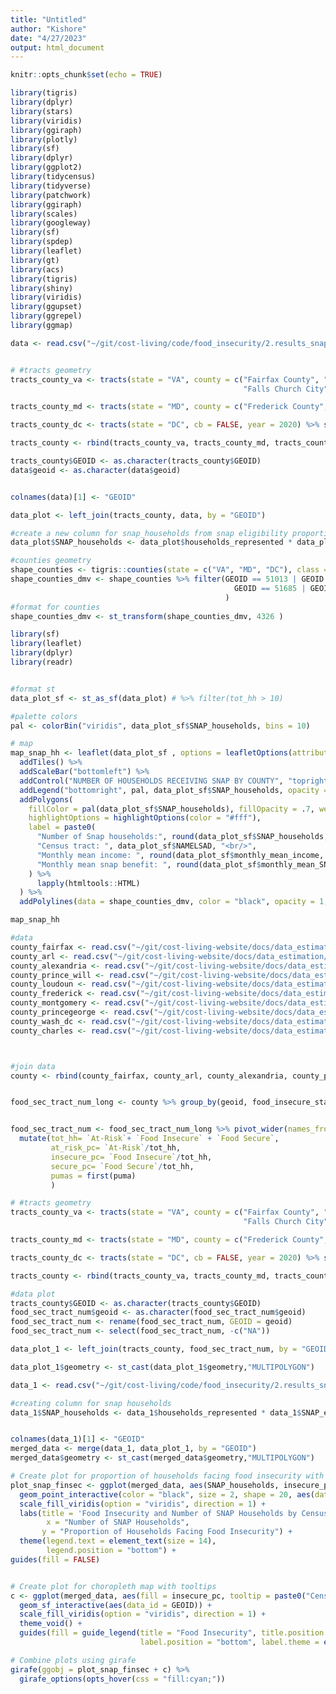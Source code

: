 ```yaml
---
title: "Untitled"
author: "Kishore"
date: "4/27/2023"
output: html_document
---
```


```r
knitr::opts_chunk$set(echo = TRUE)
```


```r
library(tigris)
library(dplyr)
library(stars)
library(viridis) 
library(ggiraph)
library(plotly)
library(sf)
library(dplyr)
library(ggplot2)
library(tidycensus)
library(tidyverse)
library(patchwork)
library(ggiraph)
library(scales)
library(googleway)
library(sf)
library(spdep)
library(leaflet)
library(gt)
library(acs)
library(tigris)
library(shiny)
library(viridis)
library(ggupset)
library(ggrepel)
library(ggmap)
```


```r

data <- read.csv("~/git/cost-living/code/food_insecurity/2.results_snap_snap_max/results/ncr_combined_2022_SNAP_by_tract.csv")


# #tracts geometry
tracts_county_va <- tracts(state = "VA", county = c("Fairfax County", "Arlington County", "Alexandria City", "Prince William County", "Loudoun County", 
                                                    "Falls Church City", "Fairfax City", "Manassas City", "Manassas Park City"), cb = FALSE, year = 2020) %>% select(STATEFP, COUNTYFP, TRACTCE, GEOID, NAME, NAMELSAD, geometry)

tracts_county_md <- tracts(state = "MD", county = c("Frederick County", "Montgomery County", "Prince George's County", "Charles County"), cb = FALSE, year = 2020) %>% select(STATEFP, COUNTYFP, TRACTCE, GEOID, NAME, NAMELSAD, geometry)

tracts_county_dc <- tracts(state = "DC", cb = FALSE, year = 2020) %>% select(STATEFP, COUNTYFP, TRACTCE, GEOID, NAME, NAMELSAD, geometry)

tracts_county <- rbind(tracts_county_va, tracts_county_md, tracts_county_dc)

tracts_county$GEOID <- as.character(tracts_county$GEOID)
data$geoid <- as.character(data$geoid)


colnames(data)[1] <- "GEOID"

data_plot <- left_join(tracts_county, data, by = "GEOID")

#create a new column for snap_households from snap eligibility proportion and total households
data_plot$SNAP_households <- data_plot$households_represented * data_plot$SNAP_eligibility_proportion

#counties geometry
shape_counties <- tigris::counties(state = c("VA", "MD", "DC"), class = "sf")
shape_counties_dmv <- shape_counties %>% filter(GEOID == 51013 | GEOID ==51059 | GEOID == 51600 | GEOID == 51107 | GEOID == 51610 | GEOID == 51683 | 
                                                  GEOID == 51685 | GEOID == 51153 | GEOID == 51510 | GEOID == 11001 | GEOID ==  24021 | GEOID == 24031 | GEOID == 24033 | GEOID == 24017
                                                ) 
#format for counties
shape_counties_dmv <- st_transform(shape_counties_dmv, 4326 )

```









```r
library(sf)
library(leaflet)
library(dplyr)
library(readr)


#format st
data_plot_sf <- st_as_sf(data_plot) # %>% filter(tot_hh > 10)

#palette colors
pal <- colorBin("viridis", data_plot_sf$SNAP_households, bins = 10)

# map
map_snap_hh <- leaflet(data_plot_sf , options = leafletOptions(attributionControl = FALSE)) %>%
  addTiles() %>%
  addScaleBar("bottomleft") %>%
  addControl("NUMBER OF HOUSEHOLDS RECEIVING SNAP BY COUNTY", "topright") %>%
  addLegend("bottomright", pal, data_plot_sf$SNAP_households, opacity = .7) %>%
  addPolygons(
    fillColor = pal(data_plot_sf$SNAP_households), fillOpacity = .7, weight = 1, color = "#000",
    highlightOptions = highlightOptions(color = "#fff"),
    label = paste0(
      "Number of Snap households:", round(data_plot_sf$SNAP_households,1) ,  "<br/>", 
      "Census tract: ", data_plot_sf$NAMELSAD, "<br/>",
      "Monthly mean income: ", round(data_plot_sf$monthly_mean_income, 1), "<br/>",
      "Monthly mean snap benefit: ", round(data_plot_sf$monthly_mean_SNAP_benefit,1), "<br/>"
    ) %>% 
      lapply(htmltools::HTML) 
  ) %>%
  addPolylines(data = shape_counties_dmv, color = "black", opacity = 1, weight = 2.5) 

map_snap_hh

```











```r

#data
county_fairfax <- read.csv("~/git/cost-living-website/docs/data_estimation/fairfax_fallschurch_fairfaxcity_2022_food_insecurity_rev.csv") %>% select(-c(moe, PUMA5CE_20))
county_arl <- read.csv("~/git/cost-living-website/docs/data_estimation/arlington_2022_food_insecurity_rev.csv") %>% select(-c(X, moe, PUMA5CE_20))
county_alexandria <- read.csv("~/git/cost-living-website/docs/data_estimation/alexandria_2022_food_insecurity_rev.csv") %>% select(-c(X, moe, PUMA5CE_20))
county_prince_will <- read.csv("~/git/cost-living-website/docs/data_estimation/princewilliam_2022_food_insecurity_rev.csv") %>% select(-c(X, moe, PUMA5CE_20))
county_loudoun <- read.csv("~/git/cost-living-website/docs/data_estimation/loudoun_2022_food_insecurity_rev.csv") %>% select(-c(X, moe, PUMA5CE_20))
county_frederick <- read.csv("~/git/cost-living-website/docs/data_estimation/12.frederick_md_2022_food_insecurity_rev.csv") %>% select(-c(X, moe.x, moe.y, PUMA20))
county_montgomery <- read.csv("~/git/cost-living-website/docs/data_estimation/montgomery_md_2022_food_insecurity_rev.csv") %>% select(-c(PUMA20, moe))
county_princegeorge <- read.csv("~/git/cost-living-website/docs/data_estimation/princegeorge_2022_food_insecurity_rev.csv") %>% select(-c(X, PUMA20, moe))
county_wash_dc <- read.csv("~/git/cost-living-website/docs/data_estimation/dc_2022_food_insecurity_rev.csv") %>% select(-c(X,  PUMA20, PUMA5CE_new, other_cost_20))
county_charles <- read.csv("~/git/cost-living-website/docs/data_estimation/charles_md_2022_food_insecurity_rev.csv") %>% select(-c(X, PUMA20, other_cost_20, moe))



#join data
county <- rbind(county_fairfax, county_arl, county_alexandria, county_prince_will, county_loudoun, county_frederick, county_montgomery, county_princegeorge, county_wash_dc, county_charles)


food_sec_tract_num_long <- county %>% group_by(geoid, food_insecure_status) %>% summarise(total_hh = sum(num_hh, na.rm = TRUE), puma=first(PUMA5CE))


food_sec_tract_num <- food_sec_tract_num_long %>% pivot_wider(names_from = food_insecure_status, values_from = total_hh) %>% 
  mutate(tot_hh= `At-Risk`+ `Food Insecure` + `Food Secure`,
         at_risk_pc= `At-Risk`/tot_hh,
         insecure_pc= `Food Insecure`/tot_hh,
         secure_pc= `Food Secure`/tot_hh,
         pumas = first(puma)
         )

# #tracts geometry
tracts_county_va <- tracts(state = "VA", county = c("Fairfax County", "Arlington County", "Alexandria City", "Prince William County", "Loudoun County", 
                                                    "Falls Church City", "Fairfax City", "Manassas City", "Manassas Park City"), cb = FALSE, year = 2020) %>% select(STATEFP, COUNTYFP, TRACTCE, GEOID, NAME, NAMELSAD, geometry)

tracts_county_md <- tracts(state = "MD", county = c("Frederick County", "Montgomery County", "Prince George's County", "Charles County"), cb = FALSE, year = 2020) %>% select(STATEFP, COUNTYFP, TRACTCE, GEOID, NAME, NAMELSAD, geometry)

tracts_county_dc <- tracts(state = "DC", cb = FALSE, year = 2020) %>% select(STATEFP, COUNTYFP, TRACTCE, GEOID, NAME, NAMELSAD, geometry)

tracts_county <- rbind(tracts_county_va, tracts_county_md, tracts_county_dc)

#data plot
tracts_county$GEOID <- as.character(tracts_county$GEOID)
food_sec_tract_num$geoid <- as.character(food_sec_tract_num$geoid)
food_sec_tract_num <- rename(food_sec_tract_num, GEOID = geoid)
food_sec_tract_num <- select(food_sec_tract_num, -c("NA"))

data_plot_1 <- left_join(tracts_county, food_sec_tract_num, by = "GEOID")

data_plot_1$geometry <- st_cast(data_plot_1$geometry,"MULTIPOLYGON")

data_1 <- read.csv("~/git/cost-living/code/food_insecurity/2.results_snap_snap_max/results/ncr_combined_2022_SNAP_by_tract.csv")

#creating column for snap households
data_1$SNAP_households <- data_1$households_represented * data_1$SNAP_eligibility_proportion


colnames(data_1)[1] <- "GEOID"
merged_data <- merge(data_1, data_plot_1, by = "GEOID")
merged_data$geometry <- st_cast(merged_data$geometry,"MULTIPOLYGON")


```







```r




# Create plot for proportion of households facing food insecurity with tooltips
plot_snap_finsec <- ggplot(merged_data, aes(SNAP_households, insecure_pc, fill = insecure_pc, tooltip = paste0("Census Tract: ", NAME, "<br>", "Food Insecurity: ", round(insecure_pc,2),"<br>", "Number of SNAP households: ", round(SNAP_households,1), "<br>"))) + 
  geom_point_interactive(color = "black", size = 2, shape = 20, aes(data_id = GEOID)) +
  scale_fill_viridis(option = "viridis", direction = 1) + 
  labs(title = 'Food Insecurity and Number of SNAP Households by Census Tracts in NCR Region', 
        x = "Number of SNAP Households", 
       y = "Proportion of Households Facing Food Insecurity") + 
  theme(legend.text = element_text(size = 14), 
        legend.position = "bottom") +
guides(fill = FALSE) 


# Create plot for choropleth map with tooltips
c <- ggplot(merged_data, aes(fill = insecure_pc, tooltip = paste0("Census Tract: ", NAME, "<br>", "Food Insecurity: ", round(insecure_pc,2),"<br>", "Number of SNAP households: ", round(SNAP_households,1), "<br>"), geometry = geometry )) +
  geom_sf_interactive(aes(data_id = GEOID)) + 
  scale_fill_viridis(option = "viridis", direction = 1) + 
  theme_void() + 
  guides(fill = guide_legend(title = "Food Insecurity", title.position = "top", 
                             label.position = "bottom", label.theme = element_text(size = 8)))

# Combine plots using girafe
girafe(ggobj = plot_snap_finsec + c) %>%
  girafe_options(opts_hover(css = "fill:cyan;"))



```












